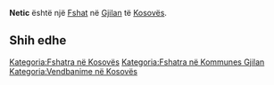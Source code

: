 {{Fshat në Kosovës
 | Emri                = Netic
| sqi_N_name = Netic
| sqi_N_FULL_NAME_RO = Netic
| sqi_N_FULL_NAME_ND_RO = Netic
| sqi_N_SORT_NAME_RG = NETIC
| sqi_N_FULL_NAME_RG = Netic
| sqi_N_FULL_NAME_ND_RG = Netic
| srp_N_name = Netic
| srp_N_FULL_NAME_RO = Netic
| srp_N_FULL_NAME_ND_RO = Netic
| srp_N_SORT_NAME_RG = NETIC
| srp_N_FULL_NAME_RG = Netic
| srp_N_FULL_NAME_ND_RG = Netic
| srp_NS_name = Нетиц
| srp_NS_FULL_NAME_RO = Нетиц
| srp_NS_FULL_NAME_ND_RO = Нетиц
| srp_NS_SORT_NAME_RG = НЕТИЦ
| srp_NS_FULL_NAME_RG = Нетиц
| srp_NS_FULL_NAME_ND_RG = Нетиц

 | Emri (Rasa dhanore) = 
 | Figura              = 
 | Shteti              = Kosovo
 | Komuna              = Gjilan
 | Kodi postar         = 
 | Sipërfaqja          = 

 | Popullsia           = 

 | Regj. i popullsisë  = 
 | Dend. e popullsisë  = 
 | Faqja zyrtare       = 
 <!--- Koordinatat ----> 
 | Gjerësia            = 42.473889
 | Gjatësia            = 20.458056
 | Lartësia            = 
}}
'''Netic''' është një [[Fshat]] në [[Gjilan]] të [[Kosovës]].

<!-- == Gjeografia == -->
<!-- == Historia == -->
<!-- == Demografia == -->
== Shih edhe ==
{{Komuna Gjilan}}
{{Kosovo-Administrata-Cung}}

[[Kategoria:Fshatra në Kosovës]]
[[Kategoria:Fshatra në Kommunes Gjilan]]
[[Kategoria:Vendbanime në Kosovës]]
